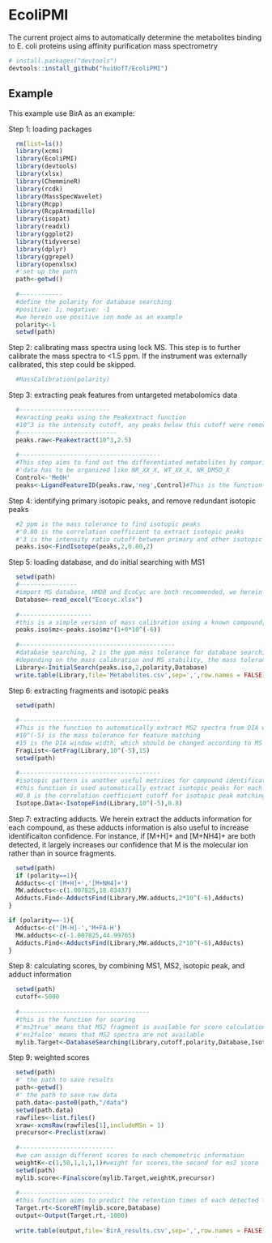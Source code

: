 # EcoliPMI

<!-- badges: start -->
<!-- badges: end -->

The current project aims to automatically determine the metabolites binding to E. coli proteins using affinity purification mass spectrometry

``` r
# install.packages("devtools")
devtools::install_github("huiUofT/EcoliPMI")
```
## Example

This example use BirA as an example:

Step 1: loading packages
```r
  rm(list=ls())
  library(xcms)
  library(EcoliPMI)
  library(devtools)
  library(xlsx)
  library(ChemmineR)
  library(rcdk)
  library(MassSpecWavelet)
  library(Rcpp)
  library(RcppArmadillo)
  library(isopat)
  library(readxl)
  library(ggplot2)
  library(tidyverse)
  library(dplyr)
  library(ggrepel)
  library(openxlsx)
  #'set up the path
  path<-getwd()
  
  #------------
  #define the polarity for database searching
  #positive: 1; negative: -1
  #we herein use positive ion mode as an example
  polarity<-1
  setwd(path)
```

Step 2: calibrating mass spectra using lock MS. This step is to further calibrate the mass spectra to <1.5 ppm. If the instrument was externally calibrated, this step could be skipped.
```r
  #MassCalibration(polarity)
```

Step 3: extracting peak features from untargeted metabolomics data
```r
  #-------------------------
  #exracting peaks using the Peakextract function
  #10^3 is the intensity cutoff, any peaks below this cutoff were removed as they   are close to instrument detection limits
  #---------------------------
  peaks.raw<-Peakextract(10^3,2.5)
  
  #---------------------------------------
  #This step aims to find out the differentiated metabolites by comparing against 
  #'data has to be organized like NR_XX_X, WT_XX_X, NR_DMSO_X
  Control<-'MeOH'
  peaks<-LigandFeatureID(peaks.raw,'neg',Control)#This is the function extracting differential peaks compared to controL
```
Step 4: identifying primary isotopic peaks, and remove redundant isotopic peaks
```r
  #2 ppm is the mass tolerance to find isotopic peaks
  #'0.80 is the correlation coefficient to extract isotopic peaks
  #'3 is the intensity ratio cutoff between primary and other isotopic peaks
  peaks.iso<-FindIsotope(peaks,2,0.80,2)
```
Step 5: loading database, and do initial searching with MS1
```r
  setwd(path)
  #----------------
  #import MS database, HMDB and EcoCyc are both recommended, we herein use ECOCYC   database as an example
  Database<-read_excel("Ecocyc.xlsx")
  
  #--------------------
  #this is a simple version of mass calibration using a known compound, we assume   that the mass shift is consitent across the whole mass range which is typically   true in positive ion mode
  peaks.iso$mz<-peaks.iso$mz*(1+0*10^(-6))
  
  #-------------------------------------------
  #database searching, 2 is the ppm mass tolerance for database searching
  #depending on the mass calibration and MS stability, the mass tolerance number    should be revisited accordingly
  Library<-InitialSearch(peaks.iso,2,polarity,Database)
  write.table(Library,file='Metabolites.csv',sep=',',row.names = FALSE)
```
Step 6: extracting fragments and isotopic peaks
```r
  setwd(path)
  
  #---------------------------------------
  #This is the function to automatically extract MS2 spectra from DIA window for    each compound   feature. Whenever MS2 spectra is availalbe, it is always preferred to increase the confidence of compound identification
  #10^(-5) is the mass tolerance for feature matching
  #15 is the DIA window width, which should be changed according to MS settings
  FragList<-GetFrag(Library,10^(-5),15)
  setwd(path)
  
  #---------------------------------------
  #isotopic pattern is another useful metrices for compound identification
  #this function is used automatically extract isotopic peaks for each compound     feature
  #0.8 is the correlation coefficient cutoff for isotopic peak matching
  Isotope.Data<-IsotopeFind(Library,10^(-5),0.8)
```
Step 7: extracting adducts. We herein extract the adducts information for each compound, as these adducts information is also useful to increase identificaiton confidence. For instance, if [M+H]+ and [M+NH4]+ are both detected, it largely increases our confidence that M is the molecular ion rather than in source fragments.
```r
  setwd(path)
  if (polarity==1){
  Adducts<-c('[M+H]+','[M+NH4]+')
  MW.adducts<-c(1.007825,18.03437)
  Adducts.Find<-AdductsFind(Library,MW.adducts,2*10^(-6),Adducts)
}

if (polarity==-1){
  Adducts<-c('[M-H]-','M+FA-H')
  MW.adducts<-c(-1.007825,44.99765)
  Adducts.Find<-AdductsFind(Library,MW.adducts,2*10^(-6),Adducts)
}
```
Step 8: calculating scores, by combining MS1, MS2, isotopic peak, and adduct information
```r
  setwd(path)
  cutoff<-5000
  
  #------------------------------------
  #this is the function for scoring
  #'ms2true' means that MS2 fragment is available for score calculation
  #'ms2false' means that MS2 spectra are not available
  mylib.Target<-DatabaseSearching(Library,cutoff,polarity,Database,Isotope.Data,FragList,iso_list,'ms2true')
```
Step 9: weighted scores
```r
  setwd(path)
  #' the path to save results
  path<-getwd()
  #' the path to save raw data
  path.data<-paste0(path,"/data")
  setwd(path.data)
  rawfiles<-list.files()
  xraw<-xcmsRaw(rawfiles[1],includeMSn = 1)
  precursor<-Preclist(xraw)
  
  #--------------------------
  #we can assign different scores to each chemometric information
  weightK<-c(1,50,1,1,1,1)#weight for scores,the second for ms2 score
  setwd(path)
  mylib.score<-Finalscore(mylib.Target,weightK,precursor)
  
  #--------------------------
  #this function aims to predict the retention times of each detected feature
  Target.rt<-ScoreRT(mylib.score,Database)
  output<-Output(Target.rt,-1000)
  
  write.table(output,file='BirA_results.csv',sep=',',row.names = FALSE)
 ``` 
